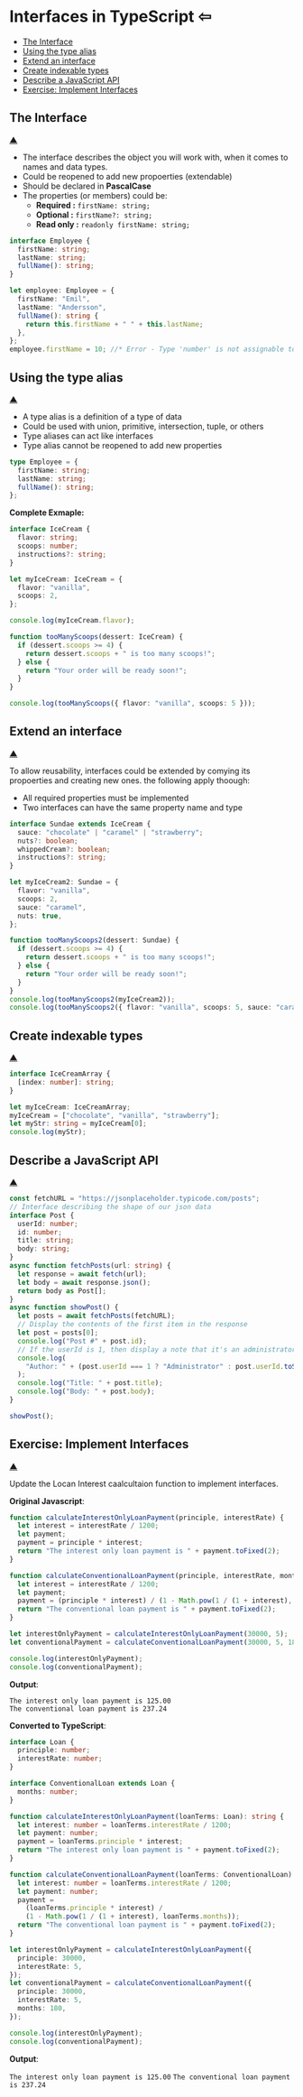 
# **Interfaces in TypeScript** <a id="interfaces-in-typescript"></a><Link to="../tutorials/typescript">&#8678;</Link>

- [The Interface](#the-interface)
- [Using the type alias](#using-the-type-alias)
- [Extend an interface](#extend-an-interface)
- [Create indexable types](#create-indexable-types)
- [Describe a JavaScript API](#describe-a-javascript-api)
- [Exercise: Implement Interfaces](#exercise-implement-interfaces)

## The Interface <a id="the-interface"/>

[&#9650;](#interfaces-in-typescript)

- The interface describes the object you will work with, when it comes to names and data types.
- Could be reopened to add new propoerties (extendable)
- Should be declared in **PascalCase**
- The properties (or members) could be:
  - **Required :** `firstName: string;`
  - **Optional :** `firstName?: string;`
  - **Read only :** `readonly firstName: string;`

```ts
interface Employee {
  firstName: string;
  lastName: string;
  fullName(): string;
}
```

```ts
let employee: Employee = {
  firstName: "Emil",
  lastName: "Andersson",
  fullName(): string {
    return this.firstName + " " + this.lastName;
  },
};
employee.firstName = 10; //* Error - Type 'number' is not assignable to type 'string'
```

## Using the type alias <a id="using-the-type-alias"/>

[&#9650;](#interfaces-in-typescript)

- A type alias is a definition of a type of data
- Could be used with union, primitive, intersection, tuple, or others
- Type aliases can act like interfaces
- Type alias cannot be reopened to add new properties

```ts
type Employee = {
  firstName: string;
  lastName: string;
  fullName(): string;
};
```

**Complete Exmaple:**

```ts
interface IceCream {
  flavor: string;
  scoops: number;
  instructions?: string;
}

let myIceCream: IceCream = {
  flavor: "vanilla",
  scoops: 2,
};

console.log(myIceCream.flavor);

function tooManyScoops(dessert: IceCream) {
  if (dessert.scoops >= 4) {
    return dessert.scoops + " is too many scoops!";
  } else {
    return "Your order will be ready soon!";
  }
}

console.log(tooManyScoops({ flavor: "vanilla", scoops: 5 }));
```

## Extend an interface <a id="extend-an-interface"/>

[&#9650;](#interfaces-in-typescript)

To allow reusability, interfaces could be extended by comying its propoerties and creating new ones. the following apply thoough:

- All required properties must be implemented
- Two interfaces can have the same property name and type

```ts
interface Sundae extends IceCream {
  sauce: "chocolate" | "caramel" | "strawberry";
  nuts?: boolean;
  whippedCream?: boolean;
  instructions?: string;
}

let myIceCream2: Sundae = {
  flavor: "vanilla",
  scoops: 2,
  sauce: "caramel",
  nuts: true,
};

function tooManyScoops2(dessert: Sundae) {
  if (dessert.scoops >= 4) {
    return dessert.scoops + " is too many scoops!";
  } else {
    return "Your order will be ready soon!";
  }
}
console.log(tooManyScoops2(myIceCream2));
console.log(tooManyScoops2({ flavor: "vanilla", scoops: 5, sauce: "caramel" }));
```

## Create indexable types <a id="create-indexable-types"/>

[&#9650;](#interfaces-in-typescript)

```ts
interface IceCreamArray {
  [index: number]: string;
}

let myIceCream: IceCreamArray;
myIceCream = ["chocolate", "vanilla", "strawberry"];
let myStr: string = myIceCream[0];
console.log(myStr);
```

## Describe a JavaScript API <a id="describe-a-javascript-ap"/>

[&#9650;](#interfaces-in-typescript)

```ts
const fetchURL = "https://jsonplaceholder.typicode.com/posts";
// Interface describing the shape of our json data
interface Post {
  userId: number;
  id: number;
  title: string;
  body: string;
}
async function fetchPosts(url: string) {
  let response = await fetch(url);
  let body = await response.json();
  return body as Post[];
}
async function showPost() {
  let posts = await fetchPosts(fetchURL);
  // Display the contents of the first item in the response
  let post = posts[0];
  console.log("Post #" + post.id);
  // If the userId is 1, then display a note that it's an administrator
  console.log(
    "Author: " + (post.userId === 1 ? "Administrator" : post.userId.toString())
  );
  console.log("Title: " + post.title);
  console.log("Body: " + post.body);
}

showPost();
```

## Exercise: Implement Interfaces <a id="exercise-implement-interfaces"/>

[&#9650;](#interfaces-in-typescript)

Update the Locan Interest caalcultaion function to implement interfaces.

**Original Javascript**:

```js
function calculateInterestOnlyLoanPayment(principle, interestRate) {
  let interest = interestRate / 1200;
  let payment;
  payment = principle * interest;
  return "The interest only loan payment is " + payment.toFixed(2);
}

function calculateConventionalLoanPayment(principle, interestRate, months) {
  let interest = interestRate / 1200;
  let payment;
  payment = (principle * interest) / (1 - Math.pow(1 / (1 + interest), months));
  return "The conventional loan payment is " + payment.toFixed(2);
}

let interestOnlyPayment = calculateInterestOnlyLoanPayment(30000, 5);
let conventionalPayment = calculateConventionalLoanPayment(30000, 5, 180);

console.log(interestOnlyPayment);
console.log(conventionalPayment);
```

**Output**:

`The interest only loan payment is 125.00`  
`The conventional loan payment is 237.24`

**Converted to TypeScript**:

```ts
interface Loan {
  principle: number;
  interestRate: number;
}

interface ConventionalLoan extends Loan {
  months: number;
}

function calculateInterestOnlyLoanPayment(loanTerms: Loan): string {
  let interest: number = loanTerms.interestRate / 1200;
  let payment: number;
  payment = loanTerms.principle * interest;
  return "The interest only loan payment is " + payment.toFixed(2);
}

function calculateConventionalLoanPayment(loanTerms: ConventionalLoan): string {
  let interest: number = loanTerms.interestRate / 1200;
  let payment: number;
  payment =
    (loanTerms.principle * interest) /
    (1 - Math.pow(1 / (1 + interest), loanTerms.months));
  return "The conventional loan payment is " + payment.toFixed(2);
}

let interestOnlyPayment = calculateInterestOnlyLoanPayment({
  principle: 30000,
  interestRate: 5,
});
let conventionalPayment = calculateConventionalLoanPayment({
  principle: 30000,
  interestRate: 5,
  months: 180,
});

console.log(interestOnlyPayment);
console.log(conventionalPayment);
```

**Output**:

`The interest only loan payment is 125.00`
`The conventional loan payment is 237.24`

<br />
<br />
<br />
